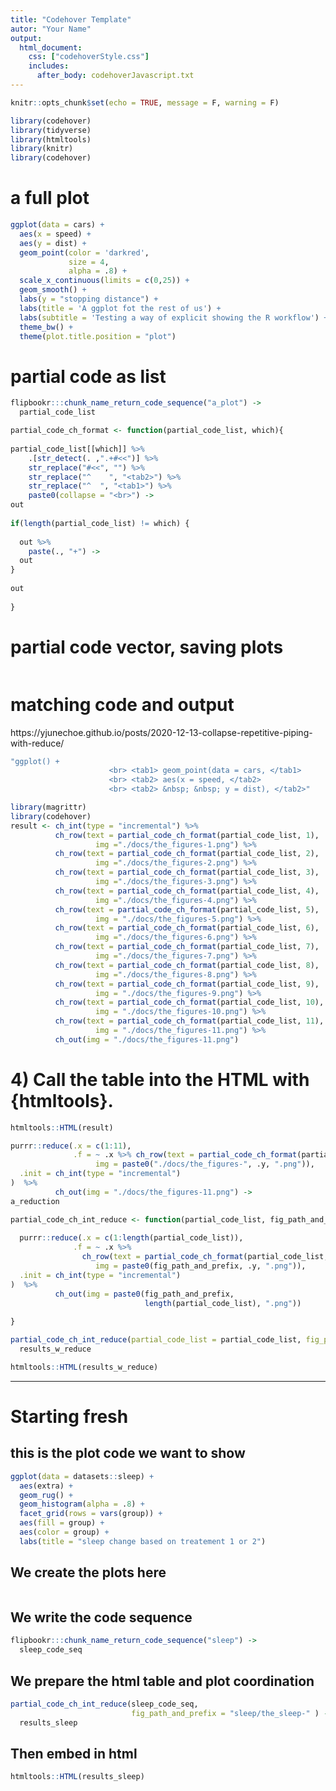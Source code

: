 ```yaml
---
title: "Codehover Template"
autor: "Your Name"
output: 
  html_document:
    css: ["codehoverStyle.css"]
    includes:
      after_body: codehoverJavascript.txt
---
```



```r
knitr::opts_chunk$set(echo = TRUE, message = F, warning = F)
```


```r
library(codehover)
library(tidyverse)
library(htmltools)
library(knitr)
library(codehover)
```

# a full plot

```r
ggplot(data = cars) +
  aes(x = speed) +  
  aes(y = dist) + 
  geom_point(color = 'darkred',
             size = 4,
             alpha = .8) +
  scale_x_continuous(limits = c(0,25)) +
  geom_smooth() +
  labs(y = "stopping distance") + 
  labs(title = 'A ggplot fot the rest of us') + 
  labs(subtitle = 'Testing a way of explicit showing the R workflow') +
  theme_bw() + 
  theme(plot.title.position = "plot")
```

# partial code as list

```r
flipbookr:::chunk_name_return_code_sequence("a_plot") ->
  partial_code_list

partial_code_ch_format <- function(partial_code_list, which){
  
partial_code_list[[which]] %>% 
    .[str_detect(. ,".+#<<")] %>% 
    str_replace("#<<", "") %>% 
    str_replace("^    ", "<tab2>") %>% 
    str_replace("^  ", "<tab1>") %>% 
    paste0(collapse = "<br>") ->
out
  
if(length(partial_code_list) != which) {
  
  out %>% 
    paste(., "+") ->
  out
} 
  
out
  
}
```

# partial code vector, saving plots

```r
```

# matching code and output

https://yjunechoe.github.io/posts/2020-12-13-collapse-repetitive-piping-with-reduce/


```r
"ggplot() +
                      <br> <tab1> geom_point(data = cars, </tab1>
                      <br> <tab2> aes(x = speed, </tab2>
                      <br> <tab2> &nbsp; &nbsp; y = dist), </tab2>"

library(magrittr)
library(codehover)
result <- ch_int(type = "incremental") %>%
          ch_row(text = partial_code_ch_format(partial_code_list, 1),
                   img ="./docs/the_figures-1.png") %>%
          ch_row(text = partial_code_ch_format(partial_code_list, 2),
                   img ="./docs/the_figures-2.png") %>%
          ch_row(text = partial_code_ch_format(partial_code_list, 3),
                   img ="./docs/the_figures-3.png") %>%
          ch_row(text = partial_code_ch_format(partial_code_list, 4),
                   img ="./docs/the_figures-4.png") %>%
          ch_row(text = partial_code_ch_format(partial_code_list, 5),
                   img = "./docs/the_figures-5.png") %>%
          ch_row(text = partial_code_ch_format(partial_code_list, 6),
                   img ="./docs/the_figures-6.png") %>%
          ch_row(text = partial_code_ch_format(partial_code_list, 7),
                   img ="./docs/the_figures-7.png") %>%
          ch_row(text = partial_code_ch_format(partial_code_list, 8),
                   img ="./docs/the_figures-8.png") %>%
          ch_row(text = partial_code_ch_format(partial_code_list, 9),
                   img = "./docs/the_figures-9.png") %>%
          ch_row(text = partial_code_ch_format(partial_code_list, 10),
                   img = "./docs/the_figures-10.png") %>%
          ch_row(text = partial_code_ch_format(partial_code_list, 11),
                   img = "./docs/the_figures-11.png") %>%
          ch_out(img = "./docs/the_figures-11.png")

```


# 4) Call the table into the HTML with {htmltools}.

```r
htmltools::HTML(result)
```



```r
purrr::reduce(.x = c(1:11), 
              .f = ~ .x %>% ch_row(text = partial_code_ch_format(partial_code_list, .y),
                   img = paste0("./docs/the_figures-", .y, ".png")),
  .init = ch_int(type = "incremental") 
)  %>%
          ch_out(img = "./docs/the_figures-11.png") ->
a_reduction
```



```r
partial_code_ch_int_reduce <- function(partial_code_list, fig_path_and_prefix){
  
  purrr::reduce(.x = c(1:length(partial_code_list)), 
              .f = ~ .x %>% 
                ch_row(text = partial_code_ch_format(partial_code_list, .y),
                   img = paste0(fig_path_and_prefix, .y, ".png")),
  .init = ch_int(type = "incremental") 
)  %>%
          ch_out(img = paste0(fig_path_and_prefix, 
                              length(partial_code_list), ".png"))
  
}

partial_code_ch_int_reduce(partial_code_list = partial_code_list, fig_path_and_prefix = "./docs/the_figures-") -> 
  results_w_reduce
```



```r
htmltools::HTML(results_w_reduce)
```



---

# Starting fresh


## this is the plot code we want to show

```r
ggplot(data = datasets::sleep) +
  aes(extra) +
  geom_rug() + 
  geom_histogram(alpha = .8) + 
  facet_grid(rows = vars(group)) +
  aes(fill = group) + 
  aes(color = group) + 
  labs(title = "sleep change based on treatement 1 or 2")
```

## We create the plots here

```r
```

## We write the code sequence

```r
flipbookr:::chunk_name_return_code_sequence("sleep") ->
  sleep_code_seq
```

## We prepare the html table and plot coordination

```r
partial_code_ch_int_reduce(sleep_code_seq, 
                           fig_path_and_prefix = "sleep/the_sleep-" ) ->
  results_sleep
```

## Then embed in html

```r
htmltools::HTML(results_sleep)
```



